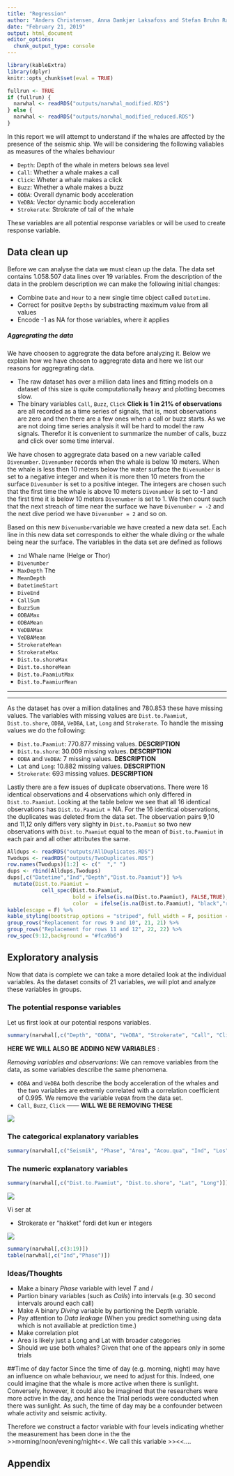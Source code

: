 ```yaml
---
title: "Regression"
author: "Anders Christensen, Anna Damkjær Laksafoss and Stefan Bruhn Rasmussen"
date: "February 21, 2019"
output: html_document
editor_options: 
  chunk_output_type: console
---
```


```r
library(kableExtra)
library(dplyr)
knitr::opts_chunk$set(eval = TRUE)
```


```r
fullrun <- TRUE
if (fullrun) {
  narwhal <- readRDS("outputs/narwhal_modified.RDS")
} else {
  narwhal <- readRDS("outputs/narwhal_modified_reduced.RDS")
}
```



In this report we will attempt to understand if the whales are affected by the presence of the seismic ship. We will be considering the following valiables as measures of the whales behaviour

* `Depth`: Depth of the whale in meters belows sea level
* `Call`: Whether a whale makes a call
* `Click`: Wheter a whale makes a click
* `Buzz`: Whether a whale makes a buzz
* `ODBA`: Overall dynamic body acceleration
* `VeDBA`: Vector dynamic body acceleration
* `Strokerate`: Strokrate of tail of the whale

These variables are all potential response variables or will be used to create response variable. 

## Data clean up
Before we can analyse the data we must clean up the data. The data set contains 1.058.507 data lines over 19 variables. From the description of the data in the problem description we can make the following initial changes:

* Combine `Date` and `Hour` to a new single time object called `Datetime`.
* Correct for positve `Depths` by substracting maximum value from all values
* Encode -1 as NA for those variables, where it applies

##### Aggregrating the data
We have choosen to aggregrate the data before analyzing it. Below we explain how we have chosen to aggregrate data and here we list our reasons for aggregrating data.

* The raw dataset has over a million data lines and fitting models on a dataset of this size is quite computationally heavy and plotting becomes slow.
* The binary variables `Call`, `Buzz`, `Click` **Click is 1 in 21% of observations** are all recorded as a time series of signals, that is, most observations are zero and then there are a few ones when a call or buzz starts. As we are not doing time series analysis it will be hard to model the raw signals. Therefor it is convenient to summarize the number of calls, buzz and click over some time interval. 

We have chosen to aggregrate data based on a new variable called `Divenumber`. `Divenumber` records when the whale is below 10 meters. When the whale is less then 10 meters below the water surface the `Divenumber` is set to a negative integer and when it is more then 10 meters from the surface `Divenumber` is set to a positive integer. The integers are chosen such that the first time the whale is above 10 meters `Divenumber` is set to -1 and the first time it is below 10 meters `Divenumber` is set to 1. We then count such that the next streach of time near the surface we have `Divenumber = -2` and the next dive period we have `Divenumber = 2` and so on.

Based on this new `Divenumber`variable we have created a new data set. Each line in this new data set corresponds to either the whale diving or the whale being near the surface. The variables in the data set are defined as follows

* `Ind` Whale name (Helge or Thor)
* `Divenumber`
* `MaxDepth` The 
* `MeanDepth`  
* `DatetimeStart`
* `DiveEnd`
* `CallSum`
* `BuzzSum`
* `ODBAMax`
* `ODBAMean`
* `VeDBAMax`
* `VeDBAMean`
* `StrokerateMean`
* `StrokerateMax`
* `Dist.to.shoreMax`
* `Dist.to.shoreMean`
* `Dist.to.PaamiutMax`
* `Dist.to.PaamiurMean`

***
***

As the dataset has over a million datalines and 780.853 these have missing values. The variables with missing values are `Dist.to.Paamiut`, `Dist.to.shore`, `ODBA`, `VeDBA`, `Lat`, `Long` and `Strokerate`. To handle the missing values we do the following:

* `Dist.to.Paamiut`: 770.877 missing values. **DESCRIPTION**
* `Dist.to.shore`: 30.009 missing values. **DESCRIPTION**
* `ODBA` and `VeDBA`: 7 missing values. **DESCRIPTION**
* `Lat` and `Long`: 10.882 missing values. **DESCRIPTION**
* `Strokerate`: 693 missing values. **DESCRIPTION**

Lastly there are a few issues of duplicate observations. There were 16 identical observations and 4 observations which only differed in `Dist.to.Paamiut`. Looking at the table below we see that all 16 identical observations has `Dist.to.Paamiut` = NA.
For the 16 identical observations, the duplicates was deleted from the data set. The observation pairs 9,10 and 11,12 only differs very slighty in `Dist.to.Paamiut` so two new observations with `Dist.to.Paamiut` equal to the mean of `Dist.to.Paamiut` in each pair and all other attributes the same.    

```r
Alldups <- readRDS("outputs/AllDuplicates.RDS")
Twodups <- readRDS("outputs/TwoDuplicates.RDS")
row.names(Twodups)[1:2] <- c("  "," ")
dups <- rbind(Alldups,Twodups)
dups[,c("Datetime","Ind","Depth","Dist.to.Paamiut")] %>%
  mutate(Dist.to.Paamiut = 
           cell_spec(Dist.to.Paamiut,
                     bold = ifelse(is.na(Dist.to.Paamiut), FALSE,TRUE),
                     color  = ifelse(is.na(Dist.to.Paamiut), "black","red"))) %>% 
kable(escape = F) %>% 
kable_styling(bootstrap_options = "striped", full_width = F, position = "left") %>% 
group_rows("Replacement for rows 9 and 10", 21, 21) %>%
group_rows("Replacement for rows 11 and 12", 22, 22) %>% 
row_spec(9:12,background = "#fca9b6") 
```


## Exploratory analysis
Now that data is complete we can take a more detailed look at the individual variables. As the dataset consits of 21 variables, we will plot and analyze these variables in groups. 


### The potential response variables
Let us first look at our potential respons variables. 

```r
summary(narwhal[,c("Depth", "ODBA", "VeDBA", "Strokerate", "Call", "Click", "Buzz")])
```

**HERE WE WILL ALSO BE ADDING NEW VARIABLES** :  



*Removing variables and observarions*: We can remove variables from the data, as some variables describe the same phenomena. 

* `ODBA` and `VeDBA` both describe the body acceleration of the whales and the two variables are extremly correlated with a correlation coefficient of 0.995. We remove the variable `VeDBA` from the data set.
* `Call`, `Buzz`, `Click` ------ **WILL WE BE REMOVING THESE**

![](figs/depthtimeplot.png)


### The categorical explanatory variables
```r
summary(narwhal[,c("Seismik", "Phase", "Area", "Acou.qua", "Ind", "Los")])
```


### The numeric explanatory variables
```r
summary(narwhal[,c("Dist.to.Paamiut", "Dist.to.shore", "Lat", "Long")])
```

![](figs/numerical_densities.png)

Vi ser at

* Strokerate er "hakket" fordi det kun er integers

![](figs/locationplot.png)

```r
summary(narwhal[,c(3:19)])
table(narwhal[,c("Ind","Phase")])
```




### Ideas/Thoughts

* Make a binary *Phase* variable with level *T* and *I*
* Partion binary variables (such as *Calls*) into intervals (e.g. 30 second intervals around each call)
* Make A binary *Diving* variable by partioning the Depth variable.
* Pay attention to *Data leakage* (When you predict something using data which is not availiable at prediction time.)
* Make correlation plot
* Area is likely just a Long and Lat with broader categories
* Should we use both whales? Given that one of the appears only in some trials 


##Time of day factor
Since the time of day (e.g. morning, night) may have an influence on whale behaviour, we need to adjust for this. Indeed, one could imagine that the whale is more active when there is sunlight. Conversely, however, it could also be imagined that the researchers were more active in the day, and hence the Trial periods were conducted when there was sunlight. As such, the time of day may be a confounder between whale activity and seismic activity. 

Therefore we construct a factor variable with four levels indicating whether the measurement has been done in the the >>morning/noon/evening/night<<. We call this variable >><<....

## Appendix

